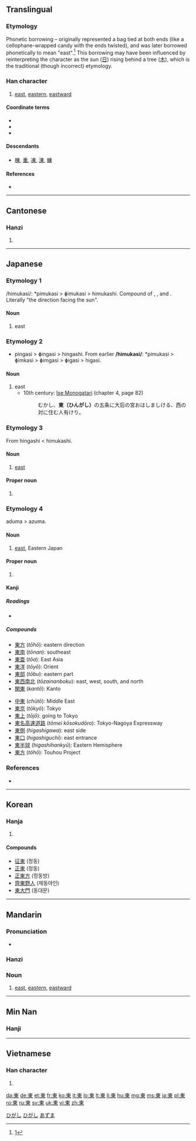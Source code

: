 {{also|东}}<!-- may be replaced by zh-forms -->
==Translingual==
{{stroke order|strokes=8}}
{{zh-forms|[[东]]|東}}

===Etymology===
Phonetic borrowing – originally represented a bag tied at both ends (like a cellophane-wrapped candy with the ends twisted), and was later borrowed phonetically to mean "east".<ref>[http://www.internationalscientific.org/CharacterASP/CharacterEtymology.aspx?characterInput=%E6%9D%B1&submitButton1=Etymology]</ref> This borrowing may have been influenced by reinterpreting the character as the sun ([[日]]) rising behind a tree ([[木]]), which is the traditional (though incorrect) etymology.

===Han character===
{{Han char|rn=75|rad=木|as=04|sn=8|four=5090<sub>6</sub>|canj=木田 (DW)|ids=⿻[[木]][[日]]}}

# [[east]], [[eastern]], [[eastward]]

====Coordinate terms====
* {{term|南||south|sc=Hani}}
* {{term|西||west|sc=Hani}}
* {{term|北||north|sc=Hani}}

====Descendants====
* [[棟]], [[重]], [[凍]], [[涷]], [[蝀]]

====References====
<references />
* {{Han ref|kx=0513.120|dkj=14499|dj=0899.080|hdz=21165.040|uh=6771|ud=26481|bh=AA46|bd=43590}}

----

==Cantonese==

===Hanzi===
{{yue-hanzi|jyut=|y=[[dung1]]|sim=东}}

# {{defn|lang=yue|sort=木04}}

----

==Japanese==

===Etymology 1===
/himukasi/: *pimukasi > ɸimukasi > himukashi. Compound of {{term|日|pi|sun}}, {{term|向か|muka|facing, direction}}, and {{term|風|shi|wind, direction}}. Literally "the direction facing the sun".

====Noun====
{{ja-noun|k|hira=ひむかし|rom=himukashi}}

# east

===Etymology 2===
* pingasi > ɸingasi > hingashi. From earlier '''/himukasi/''': *pimukasi > ɸimkasi > ɸimgasi > ɸigasi > higasi.

====Noun====
{{ja-noun|k|hira=ひんがし|rom=hingashi}}

# east
#* 10th century: [[w:Ise Monogatari|Ise Monogatari]] (chapter 4, page 82)
#*: むかし、'''東（ひんがし）'''の五条に大后の宮おはしましける、西の対に住む人有けり。

===Etymology 3===
From hingashi < himukashi.

====Noun====
{{ja-noun|k|hira=ひがし|rom=higashi}}

# [[east]]

====Proper noun====
{{ja-pos|k|proper|hira=ひがし|rom=Higashi}}

# {{surname|lang=ja}}

[[Category:Japanese surnames|ひがし]]

===Etymology 4===
aduma > azuma.

====Noun====
{{ja-noun|k|hira=あずま|hhira=あづま|rom=azuma}}

# [[east]], Eastern Japan

====Proper noun====
{{ja-pos|k|proper|hira=あずま|rom=Azuma}}

# {{given name|male|lang=ja}}

====Kanji====
{{ja-kanji|grade=2|rs=木04}}

=====Readings=====
* {{ja-readings|on=[[とう]] (''tō'')|kun=[[ひがし]] (''higashi'')|nanori=[[あい]] (''ai''), [[あがり]] (''agari''), [[あずま]] (''azuma''), [[あづま]] (''adzuma''), [[こ]] (''ko''), [[さき]] (''saki''), [[しの]] (''shino''), [[とお]] (''tō''), [[はじめ]] (''hajime''), [[はる]] (''haru''), [[ひが]] (''higa''), [[もと]] (''moto'')}}

=====Compounds=====
{{top2}}
* [[東方]] (''tōhō''): eastern direction
* [[東南]] (''tōnan''): southeast
* [[東亜]] (''tōa''): East Asia
* [[東洋]] (''tōyō''): Orient
* [[東部]] (''tōbu''): eastern part
* [[東西南北]] (''tōzainanboku''): east, west, south, and north
* [[関東]] (''kantō''): Kanto
{{mid2}}
* [[中東]] (''chūtō''): Middle East
* [[東京]] (''tōkyō''): Tokyo
* [[東上]] (''tōjō''): going to Tokyo
* [[東名高速道路]] (''tōmei kōsokudōro''): Tokyo-Nagoya Expressway
* [[東側]] (''higashigawa''): east side
* [[東口]] (''higashiguchi''): east entrance
* [[東半球]] (''higashihankyū''): Eastern Hemisphere
* [[東方]] (''tōhō''): Touhou Project
{{bottom}}

===References===

* {{reference-book
  | last = Horiuchi
  | first = Hideaki
  | coauthors = Ken Akiyama
  | title = [[w:Taketori Monogatari|Taketori Monogatari]] , [[w:Ise Monogatari|Ise Monogatari]]
  | publisher = [[w:Iwanami Shoten Publishing|Iwanami Shoten]]
  | date = 1997
  | location = Tōkyō
  | id = ISBN 4-00-240017-4
  }}

[[Category:1000 Japanese basic words|ひがし]]
[[Category:Japanese male given names|あずま]]

----

==Korean==

===Hanja===
{{ko-hanja|hangeul=동|rv=dong|mr=tong|y=tong|eumhun=동녘|ehrv=dongnyeok|ehmr=tongnyŏk|ehy=tongnyekh}}

# {{defn|lang=ko|sort=木04}}

====Compounds====
* [[征東]] (정동)
* [[正東]] (정동)
* [[正東方]] (정동방)
* [[齊東野人]] (제동야인)
* [[東大門]] (동대문)

----

==Mandarin==

===Pronunciation===
* {{audio|Zh-dōng.ogg|audio}}

===Hanzi===
{{cmn-hanzi|sim=东|pin=[[dōng]] ([[dong1]])|wg=tung<sup>1</sup>}}

===Noun===
{{cmn-noun|t|pin=dōng|pint=dong1|sim=东|rs=木04}}

# [[east]], [[eastern]], [[eastward]]

----

==Min Nan==

===Hanji===
{{rfc-header|Hanji|lang=nan}}
{{nan-noun|ts|poj=[[tang]] (vernacular), [[tong]] (literary)|c=東}}

----

==Vietnamese==

===Han character===
{{vi-hantu|[[đông]]<!--hốc-->, [[đang]]|rs=木04}}

# {{defn|lang=vi|sort=木04}}

[[da:東]]
[[de:東]]
[[et:東]]
[[fr:東]]
[[ko:東]]
[[it:東]]
[[lo:東]]
[[lt:東]]
[[li:東]]
[[hu:東]]
[[mg:東]]
[[ms:東]]
[[ja:東]]
[[pl:東]]
[[ro:東]]
[[ru:東]]
[[sv:東]]
[[uk:東]]
[[vi:東]]
[[zh:東]]